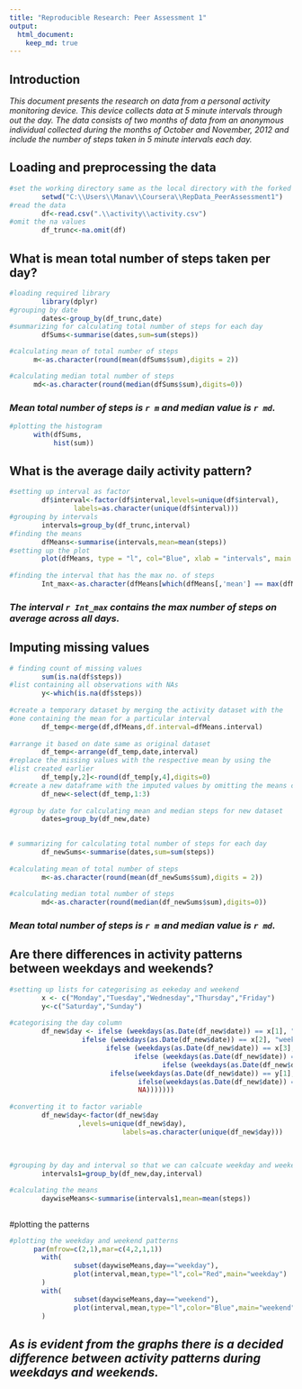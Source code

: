 ```yaml
---
title: "Reproducible Research: Peer Assessment 1"
output: 
  html_document:
    keep_md: true
---
```


## Introduction
*This document presents the research on data from a personal activity monitoring device. This device collects data at 5 minute intervals through out the day. The data consists of two months of data from an anonymous individual collected during the months of October and November, 2012 and include the number of steps taken in 5 minute intervals each day.*

## Loading and preprocessing the data

```r
#set the working directory same as the local directory with the forked repo
        setwd("C:\\Users\\Manav\\Coursera\\RepData_PeerAssessment1")
#read the data
        df<-read.csv(".\\activity\\activity.csv")
#omit the na values
        df_trunc<-na.omit(df)
```

## What is mean total number of steps taken per day?
```r
#loading required library
        library(dplyr)
#grouping by date
        dates<-group_by(df_trunc,date)
#summarizing for calculating total number of steps for each day
        dfSums<-summarise(dates,sum=sum(steps))

#calculating mean of total number of steps
      m<-as.character(round(mean(dfSums$sum),digits = 2))

#calculating median total number of steps
      md<-as.character(round(median(dfSums$sum),digits=0))


```

### *Mean total number of steps is `r m` and median value is `r md`.*


```r
#plotting the histogram
      with(dfSums,
           hist(sum))
```

## What is the average daily activity pattern?

```r
#setting up interval as factor
        df$interval<-factor(df$interval,levels=unique(df$interval),
                labels=as.character(unique(df$interval)))
#grouping by intervals
        intervals=group_by(df_trunc,interval)
#finding the means
        dfMeans<-summarise(intervals,mean=mean(steps))
#setting up the plot
        plot(dfMeans, type = "l", col="Blue", xlab = "intervals", main = "Average Daily Activity pattern", ylab = "Average number of steps")
        
#finding the interval that has the max no. of steps
        Int_max<-as.character(dfMeans[which(dfMeans[,'mean'] == max(dfMeans$mean)),1 ])
```


### *The interval  `r Int_max` contains the max number of steps on average across all days.*


## Imputing missing values

```r
# finding count of missing values
        sum(is.na(df$steps))
#list containing all observations with NAs
        y<-which(is.na(df$steps))
        
#create a temporary dataset by merging the activity dataset with the 
#one containing the mean for a particular interval
        df_temp<-merge(df,dfMeans,df.interval=dfMeans.interval)
        
#arrange it based on date same as original dataset
        df_temp<-arrange(df_temp,date,interval)
#replace the missing values with the respective mean by using the 
#list created earlier
        df_temp[y,2]<-round(df_temp[y,4],digits=0)
#create a new dataframe with the imputed values by omitting the means column       
        df_new<-select(df_temp,1:3)
        
#group by date for calculating mean and median steps for new dataset
        dates=group_by(df_new,date)

        
# summarizing for calculating total number of steps for each day
        df_newSums<-summarise(dates,sum=sum(steps))
        
#calculating mean of total number of steps
        m<-as.character(round(mean(df_newSums$sum),digits = 2))
        
#calculating median total number of steps
        md<-as.character(round(median(df_newSums$sum),digits=0))
```

### *Mean total number of steps is `r m` and median value is `r md`.*


## Are there differences in activity patterns between weekdays and weekends?
```r
#setting up lists for categorising as eekeday and weekend
        x <- c("Monday","Tuesday","Wednesday","Thursday","Friday")
        y<-c("Saturday","Sunday")
        
#categorising the day column
        df_new$day <- ifelse (weekdays(as.Date(df_new$date)) == x[1], "weekday",
                  ifelse (weekdays(as.Date(df_new$date)) == x[2], "weekday", 
                        ifelse (weekdays(as.Date(df_new$date)) == x[3], "weekday", 
                               ifelse (weekdays(as.Date(df_new$date)) == x[4], "weekday",
                                      ifelse (weekdays(as.Date(df_new$date)) == x[5], "weekday",
                         ifelse(weekdays(as.Date(df_new$date)) == y[1], "weekend",
                                ifelse(weekdays(as.Date(df_new$date)) == y[2], "weekend",
                                NA)))))))
 
#converting it to factor variable       
        df_new$day<-factor(df_new$day
                 ,levels=unique(df_new$day),
                            labels=as.character(unique(df_new$day)))
        
        
        
#grouping by day and interval so that we can calcuate weekday and weekend means       
        intervals1=group_by(df_new,day,interval)

#calculating the means
        daywiseMeans<-summarise(intervals1,mean=mean(steps))
        

```
#plotting the patterns
```r
#plotting the weekday and weekend patterns
      par(mfrow=c(2,1),mar=c(4,2,1,1))
        with(
                subset(daywiseMeans,day=="weekday"),
                plot(interval,mean,type="l",col="Red",main="weekday")
        )
        with(
                subset(daywiseMeans,day=="weekend"),
                plot(interval,mean,type="l",color="Blue",main="weekend")    
        )  
```


## *As is evident from the graphs there is a decided difference between activity patterns during weekdays and weekends.*
